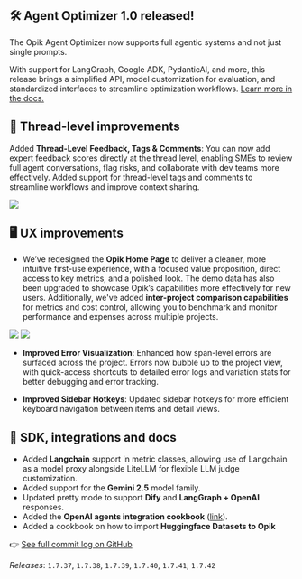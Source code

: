 ## 🛠 Agent Optimizer 1.0 released!

The Opik Agent Optimizer now supports full agentic systems and not just single prompts.

With support for LangGraph, Google ADK, PydanticAI, and more, this release brings a simplified API, model customization for evaluation, and standardized interfaces to streamline optimization workflows. [Learn more in the docs.](https://www.comet.com/docs/opik/agent_optimization/overview)

## 🧵 Thread-level improvements

Added **Thread-Level Feedback, Tags & Comments**: You can now add expert feedback scores directly at the thread level, enabling SMEs to review full agent conversations, flag risks, and collaborate with dev teams more effectively. Added support for thread-level tags and comments to streamline workflows and improve context sharing.

<Frame>
  <img src="/img/changelog/2025-07-04/Thread-level_human_feedback.png" />
</Frame>

## 🖥️ UX improvements

- We’ve redesigned the **Opik Home Page** to deliver a cleaner, more intuitive first-use experience, with a focused value proposition, direct access to key metrics, and a polished look. The demo data has also been upgraded to showcase Opik’s capabilities more effectively for new users. Additionally, we've added **inter-project comparison capabilities** for metrics and cost control, allowing you to benchmark and monitor performance and expenses across multiple projects.

<Frame>
  <img src="/img/changelog/2025-07-04/Home_Page_1.png" />
</Frame>

<Frame>
  <img src="/img/changelog/2025-07-04/Home_Page_2.png" />
</Frame>

- **Improved Error Visualization**: Enhanced how span-level errors are surfaced across the project. Errors now bubble up to the project view, with quick-access shortcuts to detailed error logs and variation stats for better debugging and error tracking.

- **Improved Sidebar Hotkeys**: Updated sidebar hotkeys for more efficient keyboard navigation between items and detail views.

## 🔌 SDK, integrations and docs

- Added **Langchain** support in metric classes, allowing use of Langchain as a model proxy alongside LiteLLM for flexible LLM judge customization.
- Added support for the **Gemini 2.5** model family.
- Updated pretty mode to support **Dify** and **LangGraph + OpenAI** responses.
- Added the **OpenAI agents integration cookbook** ([link](/integrations/openai_agents)).
- Added a cookbook on how to import **Huggingface Datasets to Opik**

👉 [See full commit log on GitHub](https://github.com/comet-ml/opik/compare/1.7.37...1.7.42)

_Releases_: `1.7.37`, `1.7.38`, `1.7.39`, `1.7.40`, `1.7.41`, `1.7.42`
